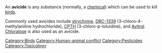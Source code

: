 {{wiktionary}}

An '''avicide''' is any substance (normally, a [[chemical]]) which can be used to kill [[bird]]s.  

Commonly used avicides include [[strychnine]], [[DRC-1339]] (3-chloro-4-methylaniline hydrochloride), [[CPTH]] (3-chloro-p-toluidine), and [[Avitrol]]. [[Chloralose]] is also used as an avicide. 


[[Category:Birds]]
[[Category:Human-animal conflict]]
[[Category:Pesticides]]
[[Category:Toxicology]]
{{chem-stub}}